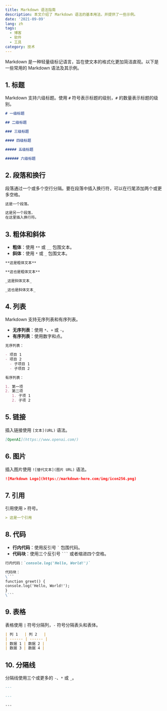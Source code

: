 ```yaml
---
title: Markdown 语法指南
description: 本文介绍了 Markdown 语法的基本用法，并提供了一些示例。
date: '2021-09-09'
lang: zh
tags:
  - 博客
  - 软件
  - 工具
category: 技术
---
```


Markdown 是一种轻量级标记语言，旨在使文本的格式化更加简洁直观。以下是一些常用的 Markdown 语法及其示例。

## 1. 标题

Markdown 支持六级标题。使用 `#` 符号表示标题的级别，`#` 的数量表示标题的级别。

```markdown
# 一级标题

## 二级标题

### 三级标题

#### 四级标题

##### 五级标题

###### 六级标题
```

## 2. 段落和换行

段落通过一个或多个空行分隔。要在段落中插入换行符，可以在行尾添加两个或更多空格。

```markdown
这是一个段落。

这是另一个段落，
在这里插入换行符。
```

## 3. 粗体和斜体

- **粗体**：使用 `**` 或 `__` 包围文本。
- **斜体**：使用 `*` 或 `_` 包围文本。

```markdown
**这是粗体文本**

**这也是粗体文本**

_这是斜体文本_

_这也是斜体文本_
```

## 4. 列表

Markdown 支持无序列表和有序列表。

- **无序列表**：使用 `*`、`+` 或 `-`。
- **有序列表**：使用数字和点。

```markdown
无序列表：

- 项目 1
- 项目 2
  - 子项目 1
  - 子项目 2

有序列表：

1. 第一项
2. 第二项
   1. 子项 1
   2. 子项 2
```

## 5. 链接

插入链接使用 `[文本](URL)` 语法。

```markdown
[OpenAI](https://www.openai.com/)
```

## 6. 图片

插入图片使用 `![替代文本](图片 URL)` 语法。

```markdown
![Markdown Logo](https://markdown-here.com/img/icon256.png)
```

## 7. 引用

引用使用 `>` 符号。

```markdown
> 这是一个引用
```

## 8. 代码

- **行内代码**：使用反引号 `` ` `` 包围代码。
- **代码块**：使用三个反引号 ` ``` ` 或者缩进四个空格。

````markdown
行内代码：`console.log('Hello, World!')`

代码块：
\```
function greet() {
console.log('Hello, World!');
}
\```
````

## 9. 表格

表格使用 `|` 符号分隔列，`-` 符号分隔表头和表体。

```markdown
| 列 1   | 列 2   |
| ------ | ------ |
| 数据 1 | 数据 2 |
| 数据 3 | 数据 4 |
```

## 10. 分隔线

分隔线使用三个或更多的 `-`、`*` 或 `_`。

```markdown
---

---

---
```
